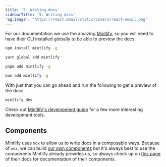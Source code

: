 ```yaml
---
title: '5. Writing docs'
sidebarTitle: '5. Writing docs'
'og:image': 'https://react.email/static/covers/react-email.png'
---
```


For our documentation we use the amazing [Mintlify](https://mintlify.com/), so
you will need to have their CLI installed globally to be able to preview the docs:

<CodeGroup>

```sh npm
npm install mintlify -g
```

```sh yarn
yarn global add mintlify
```

```sh pnpm
pnpm add mintlify -g
```

```sh bun
bun add mintlify -g
```

</CodeGroup>

With just that you can go ahead and run the following to get a preview of the docs

```sh apps/docs
mintlify dev
```

Check out [Mintlify's development guide](https://mintlify.com/docs/development)
for a few more interesting development tools.

## Components

Mintlify uses `mdx` to allow us to write docs in a composable ways. Because of
`mdx`, we can build [our own
components](https://mintlify.com/docs/reusable-snippets#reusable-components)
but it's always best to use the components Mintlify already provides us, so
always check up on [this page](https://mintlify.com/docs/content/components) of
their docs for documentation of their components.

